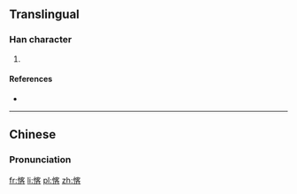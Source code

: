 ==Translingual==

===Han character===
{{Han char|rn=61|rad=心|as=09|sn=12|four=9306<sub>4</sub>|canj=心十竹口 (PJHR)|ids=⿰[[忄]][[客]]}}

# {{defn|Han|sort=心09}}

====References====
* {{Han ref|kx=0395.090|dkj=10943|dj=0731.190|hdz=42331.080|uh=6118|ud=24856|bh=D94B|bd=55627}}

----

==Chinese==
{{zh-hanzi-box|[[愘]]}}

===Pronunciation===
{{zh-pron
|m=qià,kè
|c=kok3
|mc=
|oc=
|ma=
|cat=
}}

[[fr:愘]]
[[li:愘]]
[[pl:愘]]
[[zh:愘]]